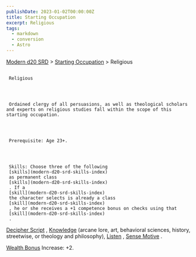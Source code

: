 ```yaml
---
publishDate: 2023-01-02T00:00:00Z
title: Starting Occupation
excerpt: Religious
tags:
  - markdown
  - conversion
  - Astro
---
```


[Modern d20 SRD](/#modernD20) > [Starting Occupation](modern-d20-srd-starting-occupation-index) > Religious

##

     Religious




     Ordained clergy of all persuasions, as well as theological scholars and experts on religious studies fall within the scope of this starting occupation.




     Prerequisite: Age 23+.




     Skills: Choose three of the following
     [skills](modern-d20-srd-skills-index)
     as permanent class
     [skills](modern-d20-srd-skills-index)
     . If a
     [skill](modern-d20-srd-skills-index)
     the character selects is already a class
     [skill](modern-d20-srd-skills-index)
     , he or she receives a +1 competence bonus on checks using that
     [skill](modern-d20-srd-skills-index)
     .

[Decipher Script](modern-d20-srd-skills-decipher-script)
,
[Knowledge](modern-d20-srd-skills-knowledge)
(arcane lore, art, behavioral sciences, history,
streetwise, or theology and philosophy),
[Listen](modern-d20-srd-skills-listen)
,
[Sense Motive](modern-d20-srd-skills-sense-motive)
.

[Wealth Bonus](modern-d20-srd-wealth-wealth-bonus)
Increase: +2.
